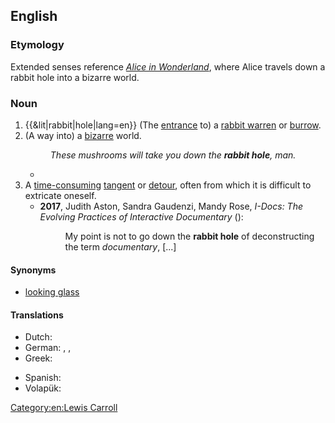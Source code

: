 ==English==
{{Wikipedia|Down the Rabbit Hole}}
{{Wikipedia|Rabbit hole}}

===Etymology===
Extended senses reference ''[[Wikipedia:Alice in Wonderland|Alice in Wonderland]]'', where Alice travels down a rabbit hole into a bizarre world.

===Noun===
{{en-noun}}

# {{&lit|rabbit|hole|lang=en}} (The [[entrance]] to) a [[rabbit warren]] or [[burrow]].
# (A way into) a [[bizarre]] world.
#: ''These mushrooms will take you down the '''rabbit hole''', man. ''
#* {{quote-video
|lang=en
|date=1999-03-31
|title=[[w:The Matrix (film)|The Matrix]]
|people={{w|Laurence Fishburne}}
|role=[[w:Morpheus (The Matrix)|Morpheus]]
|passage=You [[take the red pill]], you stay in Wonderland, and I show you how deep the '''rabbit hole''' goes.
}}
# A [[time-consuming]] [[tangent]] or [[detour]], often from which it is difficult to extricate oneself.
#* '''2017''', Judith Aston, ‎Sandra Gaudenzi, ‎Mandy Rose, ''I-Docs: The Evolving Practices of Interactive Documentary'' ({{ISBN|0231851073}}):
#*: My point is not to go down the '''rabbit hole''' of deconstructing the term ''documentary'', [...]

====Synonyms====
* {{sense|way into a bizarre world}} [[looking glass]]

====Translations====
{{trans-top|(entrance to) a rabbit warren or burrow}}
* Dutch: {{t+|nl|konijnenhol|n}}
* German: {{t|de|Kaninchenloch|n}}, {{t|de|Kaninchenhöhle|f}}, {{t+|de|Kaninchenbau|m}}
* Greek: {{t+|el|κουνελότρυπα|f}}
{{trans-mid}}
* Spanish: {{t+|es|madriguera|f}}
* Volapük: {{t|vo|kroligahog}}
{{trans-bottom}}

[[Category:en:Lewis Carroll]]